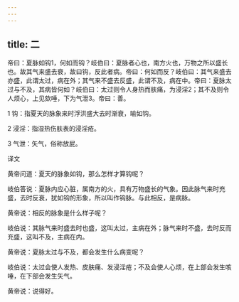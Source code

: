 ```yaml
---
---
---
```

title: 二
---




帝曰：夏脉如钩1，何如而钩？岐伯曰：夏脉者心也，南方火也，万物之所以盛长也。故其气来盛去衰，故曰钩，反此者病。帝曰：何如而反？岐伯曰：其气来盛去亦盛，此谓太过，病在外；其气来不盛去反盛，此谓不及，病在中。帝曰：夏脉太过与不及，其病皆何如？岐伯曰：太过则令人身热而肤痛，为浸淫2；其不及则令人烦心，上见欬唾，下为气泄3。帝曰：善。

1 钩：指夏天的脉象来时浮洪盛大去时渐衰，喻如钩。

2 浸淫：指湿热伤肤表的浸淫疮。

3 气泄：矢气，俗称放屁。

译文

黄帝问道：夏天的脉象如钩，那么怎样才算钩呢？

岐伯答说：夏脉内应心脏，属南方的火，具有万物盛长的气象。因此脉气来时充盛，去时反衰，犹如钩的形象，所以叫作钩脉。与此相反，是病脉。

黄帝说：相反的脉象是什么样子呢？

岐伯说：其脉气来时盛去时也盛，这叫太过，主病在外；脉气来时不盛，去时反而充盛，这叫不及，主病在内。

黄帝说：夏脉太过与不及，都会发生什么病变呢？

岐伯说：太过会使人发热、皮肤痛、发浸淫疮；不及会使人心烦，在上部会发生咳唾，在下部会发生矢气。

黄帝说：说得好。